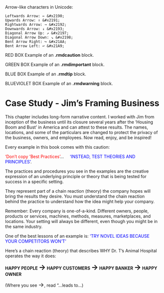 Arrow-like characters in Unicode:

    Leftwards Arrow: ← &#x2190;
    Upwards Arrow: ↑ &#x2191;
    Rightwards Arrow: → &#x2192;
    Downwards Arrow: ↓ &#x2193;
    Diagonal Arrow Up: ↗ &#x2197;
    Diagonal Arrow Down: ↘ &#x2198;
    Bent Arrow Right: ↪ &#x21AA;
    Bent Arrow Left: ↩ &#x21A9;


::: {.rmdcaution}
RED BOX Example of an **.rmdcaution** block.
:::

::: {.rmdimportant}
GREEN BOX Example of an **.rmdimportant** block.
:::

::: {.rmdtip}
BLUE BOX Example of an **.rmdtip** block.
:::

::: {.rmdwarning}
BLUEVIOLET BOX Example of an **.rmdwarning** block.
:::


# Case Study - Jim's Framing Business

This chapter includes long-form narrative content.  I worked with Jim from inception of the business until its closure several years after the 'Housing Boom and Bust' in America and can attest to these results.  The names, locations, and some of the particulars are changed to protect the privacy of the business, owners, and employees.  Now read, enjoy, and be inspired!

::: {.rmdimportant}
Every example in this book comes with this caution:<br>

<span style="color: red;">'Don't copy 'Best Practices'</span>... &nbsp; &nbsp; <span style="color: blue;">'INSTEAD, TEST THEORIES AND PRINCIPLES'</span>.

The practices and procedures you see in the examples are the creative expression of an underlying principle or theory that is being tested for success in a specific setting.  

They represent part of a chain reaction (theory) the company hopes will bring the results they desire.  You must understand the chain reaction behind the practice to understand how the idea might help your company.

Remember:  Every company is one-of-a-kind.  Different owners, people, products or services, machines, methods, measures, marketplaces, and locations.  Your setting will always be different, even though you might be in the same industry.

One of the best lessons of an example is:  <span style="color: blue;">'TRY NOVEL IDEAS BECAUSE YOUR COMPETITORS WON'T'</span>
:::



Here's a chain reaction (theory) that describes WHY Dr. T's Animal Hospital operates the way it does:

<div align="center">

**HAPPY PEOPLE <span style="font-size: 24px;">&#x2192;</span> HAPPY CUSTOMERS <span style="font-size: 24px;">&#x2192;</span> HAPPY BANKER <span style="font-size: 24px;">&#x2192;</span> HAPPY OWNER**

</div>

(Where you see <span style="font-size: 20px;">&#x2192;</span>, read "...leads to...)


